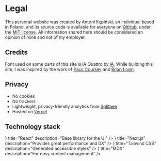 


# Legal

This personal website was created by Antoni Kępiński, an individual based in Poland, and its source code is available for everyone on [GitHub](https://github.com/xxczaki/site), under the [MIT license](https://opensource.org/licenses/MIT). All information shared here should be considered an opinion of mine and not of my employer.

## Credits

Font used on some parts of this site is iA Quattro by [iA](https://ia.net/). While building this site, I was inspired by the work of [Paco Coursey](https://paco.sh/) and [Brian Lovin](https://brianlovin.com/).

## Privacy

- No cookies
- No trackers
- Lightweight, privacy-friendly analytics from [Splitbee](https://splitbee.io/)
- Hosted on [Vercel](https://vercel.com/)

## Technology stack

<ResponsiveGrid>
	<Item
		icon={<SiReact size={20}/>}
		title="React"
		description="Base library for the UI"
	/>
	<Item
		icon={<SiNextDotJs size={20}/>}
		title="Next.js"
		description="Provides great performance and DX"
	/>
	<Item
		icon={<SiTailwindcss size={20}/>}
		title="Tailwind CSS"
		description="Generated accessible styles"
	/>
	<Item
		icon={<SiMarkdown size={20}/>}
		title="MDX"
		description="For easy content management"
	/>
</ResponsiveGrid>

<div className="h-32"/>

